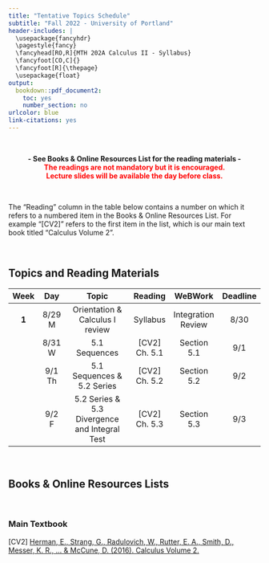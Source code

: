 ```yaml
---
title: "Tentative Topics Schedule"
subtitle: "Fall 2022 - University of Portland"
header-includes: |
  \usepackage{fancyhdr}
  \pagestyle{fancy}
  \fancyhead[RO,R]{MTH 202A Calculus II - Syllabus}
  \fancyfoot[CO,C]{}
  \fancyfoot[R]{\thepage}
  \usepackage{float}
output:
  bookdown::pdf_document2:
    toc: yes
    number_section: no
urlcolor: blue
link-citations: yes
---
```


<br>

<center>**- See Books & Online Resources List for the reading materials -**</center>
<center><span style="color:red">**The readings are not mandatory but it is encouraged.**</span></center>
<center><span style="color:red">**Lecture slides will be available the day before class.**</span></center>

<br>

The "Reading" column in the table below contains a number on which it refers to a numbered item in the Books & Online Resources List. For example "[CV2]" refers to the first item in the list, which is our main text book titled "Calculus Volume 2". 

<br>

## **Topics and Reading Materials**

| **Week** | **Day** |                    **Topic**                   |  **Reading**  |     **WeBWork**    | **Deadline** |
|:--------:|:-------:|:----------------------------------------------:|:-------------:|:------------------:|:------------:|
|   **1**  |  8/29 M |        Orientation \& Calculus I review        |    Syllabus   | Integration Review |     8/30     |
|          |  8/31 W |                  5.1 Sequences                 | [CV2] Ch. 5.1 |     Section 5.1    |      9/1     |
|          |  9/1 Th |           5.1 Sequences \& 5.2 Series          | [CV2] Ch. 5.2 |     Section 5.2    |      9/2     |
|          |  9/2 F  | 5.2 Series \& 5.3 Divergence and Integral Test | [CV2] Ch. 5.3 |     Section 5.3    |      9/3     |

<br>

## **Books & Online Resources Lists**

<br>

### Main Textbook

[CV2]   [Herman, E., Strang, G., Radulovich, W., Rutter, E. A., Smith, D., Messer, K. R., ... & McCune, D. (2016). Calculus Volume 2.](https://openstax.org/books/calculus-volume-2/pages/preface){target="_blank"}

<br>

